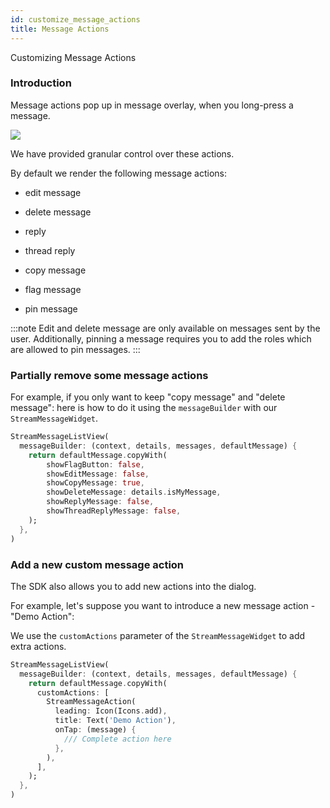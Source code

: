 ```yaml
---
id: customize_message_actions
title: Message Actions 
---
```


Customizing Message Actions

### Introduction

Message actions pop up in message overlay, when you long-press a message.

![](../../assets/message_actions.jpg)

We have provided granular control over these actions.

By default we render the following message actions:

* edit message

* delete message

* reply

* thread reply

* copy message

* flag message

* pin message

:::note
Edit and delete message are only available on messages sent by the user.
Additionally, pinning a message requires you to add the roles which are allowed to pin messages.
:::

### Partially remove some message actions

For example, if you only want to keep "copy message" and "delete message":
here is how to do it using the `messageBuilder` with our `StreamMessageWidget`.

```dart
StreamMessageListView(
  messageBuilder: (context, details, messages, defaultMessage) {
    return defaultMessage.copyWith(
        showFlagButton: false,
        showEditMessage: false,
        showCopyMessage: true,
        showDeleteMessage: details.isMyMessage,
        showReplyMessage: false,
        showThreadReplyMessage: false,
    );
  },
)
```

### Add a new custom message action

The SDK also allows you to add new actions into the dialog.

For example, let's suppose you want to introduce a new message action - "Demo Action":

We use the `customActions` parameter of the `StreamMessageWidget` to add extra actions.

```dart
StreamMessageListView(
  messageBuilder: (context, details, messages, defaultMessage) {
    return defaultMessage.copyWith(
      customActions: [
        StreamMessageAction(
          leading: Icon(Icons.add),
          title: Text('Demo Action'),
          onTap: (message) {
            /// Complete action here
          },
        ),
      ],
    );
  },
)
```
